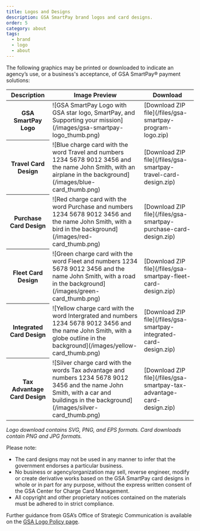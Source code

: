 ```yaml
---
title: Logos and Designs
description: GSA SmartPay brand logos and card designs.
order: 5
category: about
tags:
  - brand
  - logo
  - about
---
```


The following graphics may be printed or downloaded to indicate an agency’s use, or a business's acceptance, of GSA SmartPay® payment solutions:

<table class="usa-table usa-table--borderless">
  <thead>
    <tr>
      <th scope="col">Description</th>
      <th scope="col">Image Preview</th>
      <th scope="col">Download</th>
    </tr>
  </thead>
  <tbody>
    <tr>
      <th scope="row">GSA SmartPay Logo</th>
      <td>
        ![GSA SmartPay Logo with GSA star logo, SmartPay, and Supporting your mission](/images/gsa-smartpay-logo_thumb.png)
      </td>
      <td>
        [Download ZIP file](/files/gsa-smartpay-program-logo.zip)
      </td>
    </tr>
    <tr>
      <th scope="row">Travel Card Design</th>
      <td>
        ![Blue charge card with the word Travel and numbers 1234 5678 9012 3456 and the name John Smith, with an airplane in the background](/images/blue-card_thumb.png)
      </td>
      <td>
        [Download ZIP file](/files/gsa-smartpay-travel-card-design.zip)
      </td>
    </tr>
    <tr>
      <th scope="row">Purchase Card Design</th>
      <td>
        ![Red charge card with the word Purchase and numbers 1234 5678 9012 3456 and the name John Smith, with a bird in the background](/images/red-card_thumb.png)
      </td>
      <td>
        [Download ZIP file](/files/gsa-smartpay-purchase-card-design.zip)
      </td>
    </tr>
    <tr>
      <th scope="row">Fleet Card Design</th>
      <td>
        ![Green charge card with the word Fleet and numbers 1234 5678 9012 3456 and the name John Smith, with a road in the background](/images/green-card_thumb.png)
      </td>
      <td>
        [Download ZIP file](/files/gsa-smartpay-fleet-card-design.zip)
      </td>
    </tr>
    <tr>
      <th scope="row">Integrated Card Design</th>
      <td>
        ![Yellow charge card with the word Intergrated and numbers 1234 5678 9012 3456 and the name John Smith, with a globe outline in the background](/images/yellow-card_thumb.png)
      </td>
      <td>
        [Download ZIP file](/files/gsa-smartpay-integrated-card-design.zip)
      </td>
    </tr>
    <tr>
      <th scope="row">Tax Advantage Card Design</th>
      <td>
        ![Silver charge card with the words Tax advantage and numbers 1234 5678 9012 3456 and the name John Smith, with a car and buildings in the background](/images/silver-card_thumb.png)
      </td>
      <td>
        [Download ZIP file](/files/gsa-smartpay-tax-advantage-card-design.zip)
      </td>
    </tr>    
  </tbody>
</table>

_Logo download contains SVG, PNG, and EPS formats. Card downloads contain PNG and JPG formats._

Please note:

- The card designs may not be used in any manner to infer that the government endorses a particular business.
- No business or agency/organization may sell, reverse engineer, modify or create derivative works based on the GSA SmartPay card designs in whole or in part for any purpose, without the express written consent of the GSA Center for Charge Card Management.
- All copyright and other proprietary notices contained on the materials must be adhered to in strict compliance.

Further guidance from GSA’s Office of Strategic Communication is available on the [GSA Logo Policy page](https://www.gsa.gov/reference/gsa-logo-policy).
